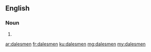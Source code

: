 ==English==

===Noun===
{{head|en|plural}}

# {{plural of|dalesman|lang=en|nocat=1}}

[[ar:dalesmen]]
[[fr:dalesmen]]
[[ku:dalesmen]]
[[mg:dalesmen]]
[[my:dalesmen]]